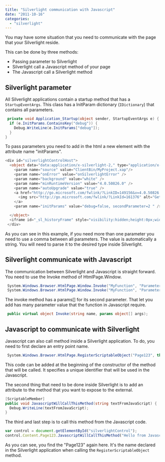 ```yaml
---
title: "Silverlight communication with Javascript"
date: "2011-10-16"
categories: 
  - "silverlight"
---
```


You may have some situation that you need to communicate with the page that your Silverlight reside.

This can be done by three methods:

- Passing parameter to Silverlight
- Silverlight call a Javascript method of your page
- The Javascript call a Silverlight method

## Silverlight parameter

All Silverlight applications contain a startup method that has a `StartupEventArgs`. This class has a InitParam dictionary (`IDictionary`) that contains all parameters.


```csharp
 private void Application_Startup(object sender, StartupEventArgs e) { 
  if (e.InitParams.ContainsKey("debug")) { 
    Debug.WriteLine(e.InitParams["debug"]); 
  } 
} 
```

To pass parameters you need to add in the html a new element with the attribute name "initParams".

```csharp
<div id="silverlightControlHost"> 
  <object data="data:application/x-silverlight-2," type="application/x-silverlight-2" width="100%" height="100%"> 
    <param name="source" value="ClientBin/MyProject.xap"/> 
    <param name="onError" value="onSilverlightError" /> 
    <param name="background" value="white" /> 
    <param name="minRuntimeVersion" value="4.0.50826.0" /> 
    <param name="autoUpgrade" value="true" /> 
    <a href="http://go.microsoft.com/fwlink/?LinkID=149156&v=4.0.50826.0" style="text-decoration:none"> 
      <img src="http://go.microsoft.com/fwlink/?LinkId=161376" alt="Get Microsoft Silverlight" style="border-style:none"/> 
    </a> 
    <param name="initParams" value="debug=false, secondParameter=2 " />

  </object>
  <iframe id="_sl_historyFrame" style="visibility:hidden;height:0px;width:0px;border:0px"></iframe> 
 </div> 
```

As you can see in this example, if you need more than one parameter you need to use a comma between all parameters. The value is automatically a string. You will need to parse it to the desired type inside Silverlight.

## Silverlight communicate with Javascript

The communication between Silverlight and Javascript is straight forward. You need to use the Invoke method of HtmlPage.Window.


```csharp
 System.Windows.Browser.HtmlPage.Window.Invoke("MyFunction", "Parameter1"); 
 System.Windows.Browser.HtmlPage.Window.Invoke("MyFunction", "Parameter1", "Parameter2"); 
```

The invoke method has a params[] for its second parameter. That let you add has many parameter value that the function in Javascript require. 

```csharp
 public virtual object Invoke(string name, params object[] args); 
```

## Javascript to communicate with Silverlight

Javascript can also call method inside a Silverlight application. To do, you need to first declare an entry point name.


```csharp
 System.Windows.Browser.HtmlPage.RegisterScriptableObject("Page123", this); 
``` 

This code can be added at the beginning of the constructor of the method that will be called. It specifies a unique identifier that will be used in the Javascript.

The second thing that need to be done inside Silverlight is to add an attribute to the method that you want to expose to the external.

```csharp
[ScriptableMember] 
public void JavascriptWillCallThisMethod(string textFromJavaScript) { 
  Debug.WriteLine(textFromJavaScript); 
} 
```

The third and last step is to call this method from the Javascript code.

```typescript
var control = document.getElementById("silverlightControl"); 
control.Content.Page123.JavascriptWillCallThisMethod("Hello from Javascript!"); 
``` 


As you can see, you find the "Page123" again here. It's the name declared in the Silverlight application when calling the `RegisterScriptableObject` method.
